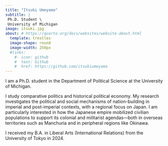 ```yaml
---
title: "Itsuki Umeyama"
subtitle: |
 Ph.D. Student \
 University of Michigan
image: itsuki.jpg
about: # https://quarto.org/docs/websites/website-about.html
  template: trestles
  image-shape: round
  image-width: 250px
  #links:
    #- icon: github
    #  text: Github
    #  href: https://github.com/itsukiumeyama
---
```


I am a Ph.D. student in the Department of Political Science at the University of Michigan.

I study comparative politics and historical political economy. My research investigates the political and social mechanisms of nation-building in imperial and post-imperial contexts, with a regional focus on Japan. I am particularly interested in how the Japanese empire mobilized civilian populations to support its colonial and militarist agendas—both in overseas territories such as Manchuria and in peripheral regions like Okinawa.

I received my B.A. in Liberal Arts (International Relations) from the University of Tokyo in 2024.
